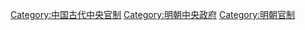 [[Category:中国古代中央官制|Category:中国古代中央官制]]
[[Category:明朝中央政府|Category:明朝中央政府]]
[[Category:明朝官制|Category:明朝官制]]